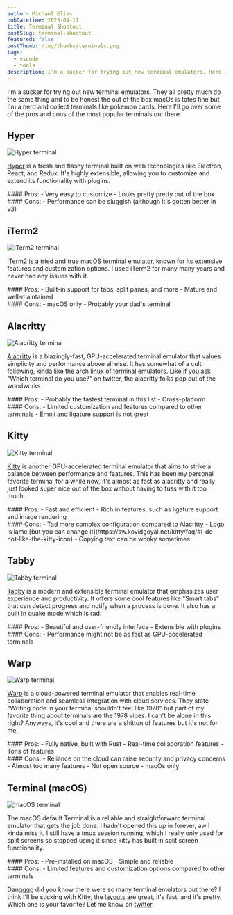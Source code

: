 ```yaml
---
author: Michael Elias
pubDatetime: 2023-04-11
title: Terminal Shootout
postSlug: terminal-shootout
featured: false
postThumb: /img/thumbs/terminals.png
tags:
  - vscode
  - tools
description: I'm a sucker for trying out new terminal emulators. Here I'll go over some of the pros and cons of the most popular terminals out there
---
```



I'm a sucker for trying out new terminal emulators. They all pretty much do the same thing and to be honest the out of the box macOs is totes fine but I'm a nerd and collect terminals like pokemon cards. Here I'll go over some of the pros and cons of the most popular terminals out there.

## Hyper

<img src="/img/hyper.png" alt="Hyper terminal" class="w-full" />

[Hyper](https://hyper.is/) is a fresh and flashy terminal built on web technologies like Electron, React, and Redux. It's highly extensible, allowing you to customize and extend its functionality with plugins.

<div class="pros-cons flex gap-10">
	<div>
		#### Pros: 
		- Very easy to customize 
		- Looks pretty pretty out of the box
	</div>
	<div>
		#### Cons: 
			- Performance can be sluggish (although it's gotten better in v3)
	</div>
</div>

## iTerm2

<img src="/img/iterm.png" alt="iTerm2 terminal" class="w-full" />

[iTerm2](https://iterm2.com/) is a tried and true macOS terminal emulator, known for its extensive features and customization options. I used iTerm2 for many many years and never had any issues with it.

<div class="pros-cons flex gap-10">
	<div>
		#### Pros: 
			- Built-in support for tabs, split panes, and more 
			- Mature and well-maintained
	</div>
	<div>
		#### Cons: 
		- macOS only 
		- Probably your dad's terminal
	</div>
</div>

## Alacritty

<img
	src="/img/alacritty.png"
	alt="Alacritty terminal"
	class="mx-auto w-full max-w-[96%] rounded-md shadow-lg"
/>

[Alacritty](https://alacritty.org/) is a <span><Tooltip client:visible content="lol it really is tho 🚀">blazingly-fast</Tooltip></span>, GPU-accelerated terminal emulator that values simplicity and performance above all else. It has somewhat of a cult following, kinda like the arch linux of terminal emulators. Like if you ask "Which terminal do you use?" on twitter, the alacritty folks pop out of the woodworks.

<div class="pros-cons flex gap-10">
	<div>
		#### Pros: 
			- Probably the fastest terminal in this list 
			- Cross-platform
	</div>
	<div>
		#### Cons: 
			- Limited customization and features compared to other terminals
			- Emoji and ligature support is not great
	</div>
</div>

## Kitty

<img src="/img/kitty.png" alt="Kitty terminal" class="mx-auto w-full max-w-[96%] rounded-md shadow-lg" />

[Kitty](https://sw.kovidgoyal.net/kitty/) is another GPU-accelerated terminal emulator that aims to strike a balance between performance and features. This has been my personal favorite terminal for a while now, it's almost as fast as alacritty and really just looked super nice out of the box without having to fuss with it too much.

<div class="pros-cons flex gap-10">
	<div>
		#### Pros: 
			- Fast and efficient 
			- Rich in features, such as ligature support and image rendering
	</div>
	<div>
		#### Cons: 
			- Tad more complex configuration compared to Alacritty 
			- Logo is lame [but you can change it](https://sw.kovidgoyal.net/kitty/faq/#i-do-not-like-the-kitty-icon)
			- Copying text can be wonky sometimes
	</div>
</div>

## Tabby

<img src="/img/tabby.png" alt="Tabby terminal" class="w-full" />

[Tabby](https://tabby.sh/) is a modern and extensible terminal emulator that emphasizes user experience and productivity. It offers some cool features like "Smart tabs" that can detect progress and notify when a process is done. It also has a built in quake mode which is rad.

<div class="pros-cons flex gap-10">
	<div>
		#### Pros: 
			- Beautiful and user-friendly interface 
			- Extensible with plugins
	</div>
	<div>
		#### Cons: 
			- Performance might not be as fast as GPU-accelerated terminals
	</div>
</div>

## Warp

<img src="/img/warp.png" alt="Warp terminal" class="w-full" />

[Warp](https://www.warp.dev/) is a cloud-powered terminal emulator that enables real-time collaboration and seamless integration with cloud services. They state "Writing code in your terminal shouldn’t feel like 1978" but part of my favorite thing about terminals are the 1978 vibes. I can't be alone in this right? Anyways, it's cool and there are a shitton of features but it's not for me.

<div class="pros-cons flex gap-10">
	<div>
		#### Pros: 
			- Fully native, built with Rust 
			- Real-time collaboration features - Tons of features
	</div>
	<div>
		#### Cons: 
			- Reliance on the cloud can raise security and privacy concerns
			- Almost too many features - Not open source - macOs only
	</div>
</div>

## Terminal (macOS)

<img src="/img/terminal.png" alt="macOS terminal" class="w-full" />

The macOS default Terminal is a reliable and straightforward terminal emulator that gets the job done. I hadn't opened this up in forever, aw I kinda miss it. I still have a tmux session running, which I really only used for split screens so stopped using it since kitty has built in split screen functionality.

<div class="pros-cons flex gap-10">
	<div>#### Pros: - Pre-installed on macOS - Simple and reliable</div>
	<div>
		#### Cons: 
			- Limited features and customization options compared to other
		terminals
	</div>
</div>

Dangggg did you know there were so many terminal emulators out there? I think I'll be sticking with Kitty, the [layouts](https://sw.kovidgoyal.net/kitty/layouts/#the-tall-layout) are great, it's fast, and it's pretty. Which one is your favorite? Let me know on [twitter](https://twitter.com/mikowl).
